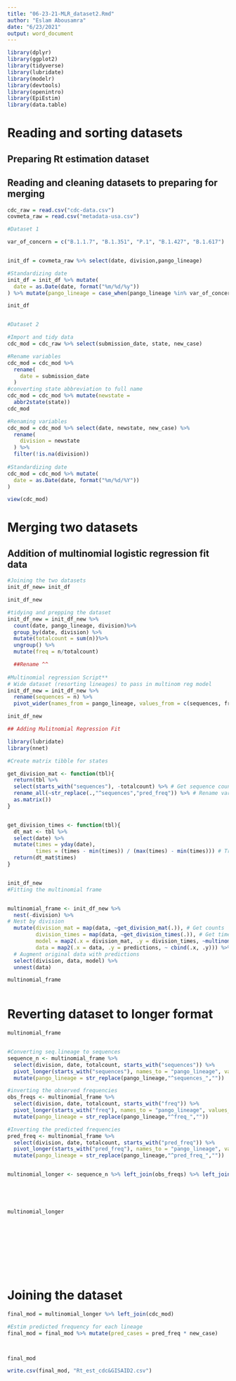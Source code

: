 ```yaml
---
title: "06-23-21-MLR_dataset2.Rmd"
author: "Eslam Abousamra"
date: "6/23/2021"
output: word_document
---
```


```r
library(dplyr)
library(ggplot2)
library(tidyverse)
library(lubridate)
library(modelr)
library(devtools)
library(openintro)
library(EpiEstim)
library(data.table)

```



# Reading and sorting datasets
## Preparing Rt estimation dataset

## Reading and cleaning datasets to preparing for merging 


```r
cdc_raw = read.csv("cdc-data.csv")
covmeta_raw = read.csv("metadata-usa.csv")
```

```r
#Dataset 1

var_of_concern = c("B.1.1.7", "B.1.351", "P.1", "B.1.427", "B.1.617")


init_df = covmeta_raw %>% select(date, division,pango_lineage)

#Standardizing date
init_df = init_df %>% mutate(
  date = as.Date(date, format("%m/%d/%y"))
) %>% mutate(pango_lineage = case_when(pango_lineage %in% var_of_concern ~ pango_lineage, TRUE ~ "other"))

init_df


#Dataset 2

#Import and tidy data
cdc_mod = cdc_raw %>% select(submission_date, state, new_case)

#Rename variables
cdc_mod = cdc_mod %>% 
  rename(
    date = submission_date
  )
#converting state abbreviation to full name
cdc_mod = cdc_mod %>% mutate(newstate =
  abbr2state(state))
cdc_mod

#Renaming variables
cdc_mod = cdc_mod %>% select(date, newstate, new_case) %>%
  rename(
    division = newstate
  ) %>%
  filter(!is.na(division))
  
#Standardizing date
cdc_mod = cdc_mod %>% mutate(
  date = as.Date(date, format("%m/%d/%Y"))
) 

view(cdc_mod)

```


# Merging two datasets 

## Addition of multinomial logistic regression fit data

```r
#Joining the two datasets
init_df_new= init_df

init_df_new 

#tidying and prepping the dataset
init_df_new = init_df_new %>%
  count(date, pango_lineage, division)%>%
  group_by(date, division) %>%
  mutate(totalcount = sum(n))%>% 
  ungroup() %>% 
  mutate(freq = n/totalcount) 

  ##Rename ^^ 
  
#Multinomial regression Script**
# Wide dataset (resorting lineages) to pass in multinom reg model
init_df_new = init_df_new %>% 
  rename(sequences = n) %>%
  pivot_wider(names_from = pango_lineage, values_from = c(sequences, freq), values_fill = 0) 

init_df_new
```








```r
## Adding Mulitnomial Regression Fit

library(lubridate)
library(nnet)

#Create matrix tibble for states 

get_division_mat <- function(tbl){
  return(tbl %>%
  select(starts_with("sequences"), -totalcount) %>% # Get sequence counts
  rename_all(~str_replace(.,"^sequences","pred_freq")) %>% # Rename variable for later
  as.matrix())
}


get_division_times <- function(tbl){
  dt_mat <- tbl %>%
  select(date) %>%
  mutate(times = yday(date),
         times = (times - min(times)) / (max(times) - min(times))) # Transform times for easy fitting
  return(dt_mat$times)
}


init_df_new
#Fitting the multinomial frame


multinomial_frame <- init_df_new %>%
  nest(-division) %>%
# Nest by division
  mutate(division_mat = map(data, ~get_division_mat(.)), # Get counts 
         division_times = map(data, ~get_division_times(.)), # Get times
         model = map2(.x = division_mat, .y = division_times, ~multinom(.x ~ .y, trace = FALSE, MaxNWts = 100000)),predictions = map(model, ~ predict(., type = "prob")),  # Get predictions
         data = map2(.x = data, .y = predictions, ~ cbind(.x, .y))) %>% 
  # Augment original data with predictions
  select(division, data, model) %>%
  unnest(data)

multinomial_frame



```

# Reverting dataset to longer format

```r

multinomial_frame


#Converting seq.lineage to sequences
sequence_n <- multinomial_frame %>%
  select(division, date, totalcount, starts_with("sequences")) %>%
  pivot_longer(starts_with("sequences"), names_to = "pango_lineage", values_to = "sequence_n") %>%
  mutate(pango_lineage = str_replace(pango_lineage,"^sequences_",""))

#inverting the observed frequencies
obs_freqs <- multinomial_frame %>%
  select(division, date, totalcount, starts_with("freq")) %>%
  pivot_longer(starts_with("freq"), names_to = "pango_lineage", values_to = "obs_freq") %>%
  mutate(pango_lineage = str_replace(pango_lineage,"^freq_",""))

#Inverting the predicted frequencies
pred_freq <- multinomial_frame %>%
  select(division, date, totalcount, starts_with("pred_freq")) %>%
  pivot_longer(starts_with("pred_freq"), names_to = "pango_lineage", values_to = "pred_freq") %>%
  mutate(pango_lineage = str_replace(pango_lineage,"^pred_freq_",""))


multinomial_longer <- sequence_n %>% left_join(obs_freqs) %>% left_join(pred_freq)





multinomial_longer











```



# Joining the dataset
```r


final_mod = multinomial_longer %>% left_join(cdc_mod) 

#Estim predicted frequency for each lineage
final_mod = final_mod %>% mutate(pred_cases = pred_freq * new_case)



final_mod

write.csv(final_mod, "Rt_est_cdc&GISAID2.csv")

```



















